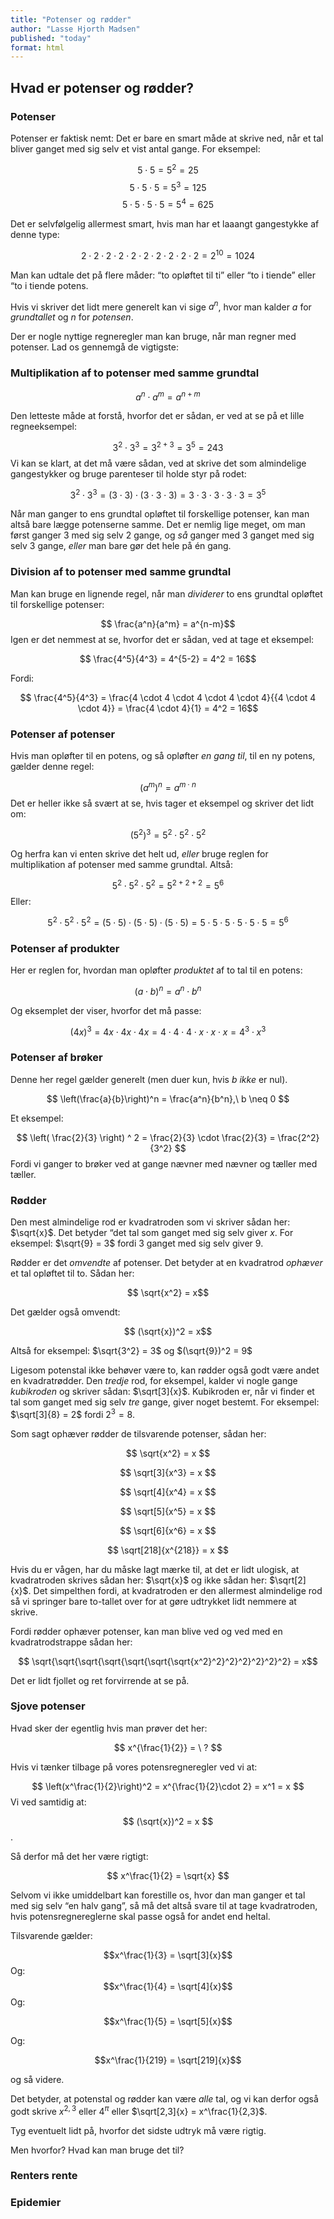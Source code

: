 ```yaml
---
title: "Potenser og rødder"
author: "Lasse Hjorth Madsen"
published: "today"
format: html
---
```



## Hvad er potenser og rødder? {#sec-potenser}
### Potenser

Potenser er faktisk nemt: Det er bare en smart måde at skrive ned, når et tal bliver ganget med sig selv et vist antal gange. For eksempel:

$$ 5 \cdot 5 = 5^2 = 25 $$
$$ 5 \cdot 5 \cdot 5 = 5^3 = 125 $$
$$ 5 \cdot 5 \cdot 5 \cdot 5 = 5^4 = 625 $$

Det er selvfølgelig allermest smart, hvis man har et laaangt gangestykke af denne type:

$$ 2 \cdot 2 \cdot 2 \cdot 2 \cdot 2 \cdot 2 \cdot 2 \cdot 2 \cdot 2 \cdot 2= 2^{10} = 1024 $$

Man kan udtale det på flere måder: "to opløftet til ti" eller "to i tiende" eller "to i tiende potens.

Hvis vi skriver det lidt mere generelt kan vi sige $a^n$, hvor man kalder $a$ for *grundtallet* og $n$ for *potensen*.

Der er nogle nyttige regneregler man kan bruge, når man regner med potenser. Lad os gennemgå de vigtigste:

### Multiplikation af to potenser med samme grundtal

$$ a^n \cdot a^m = a^{n+m}$$

Den letteste måde at forstå, hvorfor det er sådan, er ved at se på et lille regneeksempel:

$$ 3^2 \cdot 3^3 = 3^{2+3} = 3^5 = 243 $$
Vi kan se klart, at det må være sådan, ved at skrive det som almindelige gangestykker og bruge parenteser til holde styr på rodet:

$$ 3^2 \cdot 3^3 = (3 \cdot 3) \cdot (3 \cdot 3 \cdot 3) = 3 \cdot 3 \cdot 3 \cdot 3 \cdot 3 = 3^5 $$

Når man ganger to ens grundtal opløftet til forskellige potenser, kan man altså bare lægge potenserne samme. Det er nemlig lige meget, om man først ganger 3 med sig selv 2 gange, og *så* ganger med 3 ganget med sig selv 3 gange, *eller* man bare gør det hele på én gang.

### Division af to potenser med samme grundtal

Man kan bruge en lignende regel, når man *dividerer* to ens grundtal opløftet til forskellige potenser:

$$ \frac{a^n}{a^m} = a^{n-m}$$
Igen er det nemmest at se, hvorfor det er sådan, ved at tage et eksempel:


$$ \frac{4^5}{4^3} = 4^{5-2} = 4^2 = 16$$

Fordi:

$$ \frac{4^5}{4^3} = \frac{4 \cdot 4 \cdot 4 \cdot 4 \cdot 4}{{4 \cdot 4 \cdot 4}} = \frac{4 \cdot 4}{1} = 4^2 = 16$$

### Potenser af potenser

Hvis man opløfter til en potens, og så opløfter *en gang til*, til en ny potens, gælder denne regel:

$$ (a^m)^n = a^{m\cdot n} $$
Det er heller ikke så svært at se, hvis tager et eksempel og skriver det lidt om:

$$ (5^2)^3 = 5^2 \cdot 5^2 \cdot 5^2 $$

Og herfra kan vi enten skrive det helt ud, *eller* bruge reglen for multiplikation af potenser med samme grundtal. Altså:

$$ 5^2 \cdot 5^2 \cdot 5^2 = 5^{2+2+2} = 5^6 $$
Eller:

$$ 5^2 \cdot 5^2 \cdot 5^2= (5 \cdot 5) \cdot (5 \cdot 5) \cdot (5 \cdot 5) = 5 \cdot 5 \cdot 5 \cdot 5 \cdot 5 \cdot 5 = 5^6 $$

### Potenser af produkter

Her er reglen for, hvordan man opløfter *produktet* af to tal til en potens:

$$ (a \cdot b)^n = a^n \cdot b^n $$

Og eksemplet der viser, hvorfor det må passe:

$$ (4x)^3 = 4x \cdot 4x \cdot 4x = 4 \cdot 4 \cdot 4 \cdot x \cdot x \cdot x = 4^3 \cdot x^3 $$

### Potenser af brøker

Denne her regel gælder generelt (men duer kun, hvis $b$ *ikke* er nul).

$$ \left(\frac{a}{b}\right)^n = \frac{a^n}{b^n},\ b \neq 0 $$

Et eksempel:

$$ \left( \frac{2}{3} \right) ^ 2 = \frac{2}{3} \cdot \frac{2}{3} = \frac{2^2}{3^2} $$
Fordi vi ganger to brøker ved at gange nævner med nævner og tæller med tæller.

### Rødder

Den mest almindelige rod er kvadratroden som vi skriver sådan her: $\sqrt{x}$. Det betyder "det tal som ganget med sig selv giver $x$. For eksempel: $\sqrt{9} = 3$ fordi 3 ganget med sig selv giver 9.

Rødder er det *omvendte* af potenser. Det betyder at en kvadratrod *ophæver* et tal opløftet til to. Sådan her:


$$ \sqrt{x^2} = x$$

Det gælder også omvendt:

$$ (\sqrt{x})^2 = x$$

Altså for eksempel: $\sqrt{3^2} = 3$ og $(\sqrt{9})^2 = 9$ 

Ligesom potenstal ikke behøver være to, kan rødder også godt være andet en kvadratrødder. Den *tredje* rod, for eksempel, kalder vi nogle gange *kubikroden* og skriver sådan: $\sqrt[3]{x}$. Kubikroden er, når vi finder et tal som ganget med sig selv *tre* gange, giver noget bestemt. For eksempel: $\sqrt[3]{8} = 2$ fordi $2^3=8$.

Som sagt ophæver rødder de tilsvarende potenser, sådan her:

$$ \sqrt{x^2} = x $$

$$ \sqrt[3]{x^3} = x $$

$$ \sqrt[4]{x^4} = x $$

$$ \sqrt[5]{x^5} = x $$

$$ \sqrt[6]{x^6} = x $$

$$ \sqrt[218]{x^{218}} = x $$

Hvis du er vågen, har du måske lagt mærke til, at det er lidt ulogisk, at kvadratroden skrives sådan her: $\sqrt{x}$ og ikke sådan her: $\sqrt[2]{x}$. Det simpelthen fordi, at kvadratroden er den allermest almindelige rod så vi springer bare to-tallet over for at gøre udtrykket lidt nemmere at skrive.

Fordi rødder ophæver potenser, kan man blive ved og ved med en kvadratrodstrappe sådan her:

$$ \sqrt{\sqrt{\sqrt{\sqrt{\sqrt{\sqrt{\sqrt{x^2}^2}^2}^2}^2}^2}^2} = x$$

Det er lidt fjollet og ret forvirrende at se på.

### Sjove potenser

Hvad sker der egentlig hvis man prøver det her:

$$ x^{\frac{1}{2}} = \ ? $$

Hvis vi tænker tilbage på vores potensregneregler ved vi at:

$$ \left(x^\frac{1}{2}\right)^2 = x^{\frac{1}{2}\cdot 2} = x^1 = x $$
Vi ved samtidig at:

$$ (\sqrt{x})^2 = x $$. 

Så derfor må det her være rigtigt:

$$ x^\frac{1}{2} = \sqrt{x} $$

Selvom vi ikke umiddelbart kan forestille os, hvor dan man ganger et tal med sig selv "en halv gang", så må det altså svare til at tage kvadratroden, hvis potensregnereglerne skal passe også for andet end heltal.

Tilsvarende gælder:

$$x^\frac{1}{3} = \sqrt[3]{x}$$ 
Og:
$$x^\frac{1}{4} = \sqrt[4]{x}$$
Og: 

$$x^\frac{1}{5} = \sqrt[5]{x}$$ 

Og: 

$$x^\frac{1}{219} = \sqrt[219]{x}$$

og så videre.

Det betyder, at potenstal og rødder kan være *alle* tal, og vi kan derfor også godt skrive $x^{2,3}$ eller $4^\pi$ eller $\sqrt[2,3]{x} = x^\frac{1}{2,3}$.

Tyg eventuelt lidt på, hvorfor det sidste udtryk må være rigtig.

Men hvorfor? Hvad kan man bruge det til?

### Renters rente

### Epidemier
